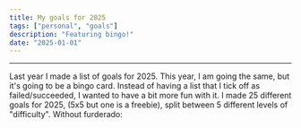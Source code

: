 ```yaml
---
title: My goals for 2025
tags: ["personal", "goals"]
description: "Featuring bingo!"
date: "2025-01-01"
---
```



---

Last year I made a list of goals for 2025. This year, I am going the same,
but it's going to be a bingo card. Instead of having a list that I tick off
as failed/succeeded, I wanted to have a bit more fun with it. I made 25 different
goals for 2025, (5x5 but one is a freebie), split between 5 different levels
of "difficulty". Without furderado:

<BingoCard/>